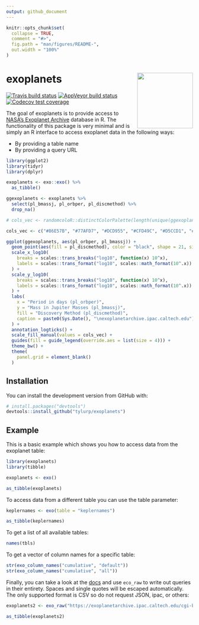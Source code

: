 ```yaml
---
output: github_document
---
```


<!-- README.md is generated from README.Rmd. Please edit that file -->

```r
knitr::opts_chunk$set(
  collapse = TRUE,
  comment = "#>",
  fig.path = "man/figures/README-",
  out.width = "100%"
)
```
# exoplanets <img src="man/figures/logo.png" align="right" height=150/>

<!-- badges: start -->
[![Travis build status](https://travis-ci.org/tyluRp/exoplanets.svg?branch=master)](https://travis-ci.org/tyluRp/exoplanets)
[![AppVeyor build status](https://ci.appveyor.com/api/projects/status/github/tyluRp/exoplanets?branch=master&svg=true)](https://ci.appveyor.com/project/tyluRp/exoplanets)
[![Codecov test coverage](https://codecov.io/gh/tyluRp/exoplanets/branch/master/graph/badge.svg)](https://codecov.io/gh/tyluRp/exoplanets?branch=master)
<!-- badges: end -->

The goal of exoplanets is to provide access to [NASA's Exoplanet Archive](https://exoplanetarchive.ipac.caltech.edu/index.html) database in R. The functionality of this package is very minimal and is simply an R interface to access exoplanet data in the following ways:

* By providing a table name
* By providing a query URL

```r
library(ggplot2)
library(tidyr)
library(dplyr)

exoplanets <- exo::exo() %>% 
  as_tibble()

ggexoplanets <- exoplanets %>% 
  select(pl_bmassj, pl_orbper, pl_discmethod) %>% 
  drop_na() 

# cols_vec <- randomcoloR::distinctColorPalette(length(unique(ggexoplanets$pl_discmethod)))

cols_vec <- c("#86E57B", "#77AFD7", "#DCD955", "#CFD49C", "#D5CCD1", "#84DECA", "#E15AB9", "#D4816C", "#BA91D1", "#A152DF")

ggplot(ggexoplanets, aes(pl_orbper, pl_bmassj)) +
  geom_point(aes(fill = pl_discmethod), color = "black", shape = 21, size = 2) +
  scale_x_log10(
    breaks = scales::trans_breaks("log10", function(x) 10^x),
    labels = scales::trans_format("log10", scales::math_format(10^.x))
  ) +
  scale_y_log10(
    breaks = scales::trans_breaks("log10", function(x) 10^x),
    labels = scales::trans_format("log10", scales::math_format(10^.x))
  ) +
  labs(
    x = "Period in days (pl_orbper)",
    y = "Mass in Jupiter Masses (pl_bmassj)",
    fill = "Discovery Method (pl_discmethod)",
    caption = paste0(Sys.Date(), "\nexoplanetarchive.ipac.caltech.edu")
  ) +
  annotation_logticks() +
  scale_fill_manual(values = cols_vec) +
  guides(fill = guide_legend(override.aes = list(size = 4))) +
  theme_bw() +
  theme(
    panel.grid = element_blank()
  )
```


## Installation

You can install the development version from GitHub with:

``` r
# install.packages("devtools")
devtools::install_github("tylurp/exoplanets")
```

## Example

This is a basic example which shows you how to access data from the exoplanet table:

```r
library(exoplanets)
library(tibble)

exoplanets <- exo()

as_tibble(exoplanets)
```

To access data from a different table you can use the table parameter:

```r
keplernames <- exo(table = "keplernames")

as_tibble(keplernames)
```

To get a list of all available tables:

```r
names(tbls) 
```

To get a vector of column names for a specific table:

```r
str(exo_column_names("cumulative", "default"))
str(exo_column_names("cumulative", "all"))
```


Finally, you can take a look at the [docs](https://exoplanetarchive.ipac.caltech.edu/docs/program_interfaces.html) and use `eco_raw` to write out queries in their entirety. Spaces and single quotes will be escaped automatically. The only supported format is CSV so do not request JSON, ipac, or others:

```r
exoplanets2 <- exo_raw("https://exoplanetarchive.ipac.caltech.edu/cgi-bin/nstedAPI/nph-nstedAPI?table=exoplanets")

as_tibble(exoplanets2)
```
